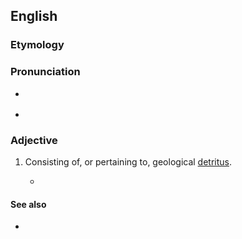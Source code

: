 ==English==

===Etymology===
{{suffix|en|detritus|al}}

===Pronunciation===
* {{a|US}} {{IPA|en|/diˈtɹaɪtəl/}}
* {{rhymes|en|aɪtəl}}

===Adjective===
{{en-adj}}

# {{lb|en|geology}} Consisting of, or pertaining to, geological [[detritus]].
#* {{quote-book|en|1964|N.D. Bespalov|Soils of Outer Mongolia|page=172|url=http://books.google.com/books?id=0aA6AAAAMAAJ|isbn=|passage=The light-chestnut soils are much more '''detrital''' than the chestnut varieties — not only at the surface but throughout the soil strata, except on sandy tracts.}}

====See also====
* {{pedialite|Detritus (geology)}}
